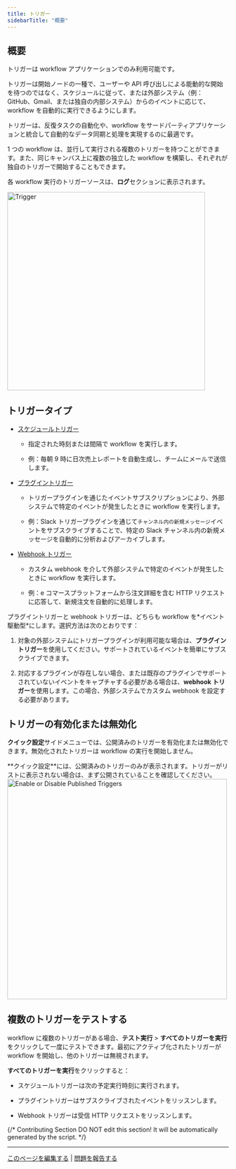 ```yaml
---
title: トリガー
sidebarTitle: "概要"
---
```


## 概要

<Info>
  トリガーは workflow アプリケーションでのみ利用可能です。 
</Info>

トリガーは開始ノードの一種で、ユーザーや API 呼び出しによる能動的な開始を待つのではなく、スケジュールに従って、または外部システム（例：GitHub、Gmail、または独自の内部システム）からのイベントに応じて、workflow を自動的に実行できるようにします。

トリガーは、反復タスクの自動化や、workflow をサードパーティアプリケーションと統合して自動的なデータ同期と処理を実現するのに最適です。

1 つの workflow は、並行して実行される複数のトリガーを持つことができます。また、同じキャンバス上に複数の独立した workflow を構築し、それぞれが独自のトリガーで開始することもできます。

各 workflow 実行のトリガーソースは、**ログ**セクションに表示されます。

<img src="/images/trigger.png" alt="Trigger" width="450" />

## トリガータイプ

- [スケジュールトリガー](/ja-jp/guides/workflow/node/schedule-trigger)

  - 指定された時刻または間隔で workflow を実行します。

  - 例：毎朝 9 時に日次売上レポートを自動生成し、チームにメールで送信します。

- [プラグイントリガー](/ja-jp/guides/workflow/node/plugin-trigger)

  - トリガープラグインを通じたイベントサブスクリプションにより、外部システムで特定のイベントが発生したときに workflow を実行します。

  - 例：Slack トリガープラグインを通じて`チャンネル内の新規メッセージ`イベントをサブスクライブすることで、特定の Slack チャンネル内の新規メッセージを自動的に分析およびアーカイブします。

- [Webhook トリガー](/ja-jp/guides/workflow/node/webhook-trigger)

  - カスタム webhook を介して外部システムで特定のイベントが発生したときに workflow を実行します。
  
  - 例：e コマースプラットフォームから注文詳細を含む HTTP リクエストに応答して、新規注文を自動的に処理します。

<Tip>
  プラグイントリガーと webhook トリガーは、どちらも workflow を*イベント駆動型*にします。選択方法は次のとおりです：

  1. 対象の外部システムにトリガープラグインが利用可能な場合は、**プラグイントリガー**を使用してください。サポートされているイベントを簡単にサブスクライブできます。

  2. 対応するプラグインが存在しない場合、または既存のプラグインでサポートされていないイベントをキャプチャする必要がある場合は、**webhook トリガー**を使用します。この場合、外部システムでカスタム webhook を設定する必要があります。
</Tip>

## トリガーの有効化または無効化

**クイック設定**サイドメニューでは、公開済みのトリガーを有効化または無効化できます。無効化されたトリガーは workflow の実行を開始しません。

<Info>
  **クイック設定**には、公開済みのトリガーのみが表示されます。トリガーがリストに表示されない場合は、まず公開されていることを確認してください。
</Info>

<img src="/images/enable_disable_added_trigger.png" alt="Enable or Disable Published Triggers" width="500" />

## 複数のトリガーをテストする

workflow に複数のトリガーがある場合、**テスト実行** > **すべてのトリガーを実行**をクリックして一度にテストできます。最初にアクティブ化されたトリガーが workflow を開始し、他のトリガーは無視されます。

**すべてのトリガーを実行**をクリックすると：

- スケジュールトリガーは次の予定実行時刻に実行されます。

- プラグイントリガーはサブスクライブされたイベントをリッスンします。

- Webhook トリガーは受信 HTTP リクエストをリッスンします。


{/*
Contributing Section
DO NOT edit this section!
It will be automatically generated by the script.
*/}

---

[このページを編集する](https://github.com/langgenius/dify-docs/edit/main/ja-jp/guides/workflow/node/trigger.mdx) | [問題を報告する](https://github.com/langgenius/dify-docs/issues/new?template=docs.yml)